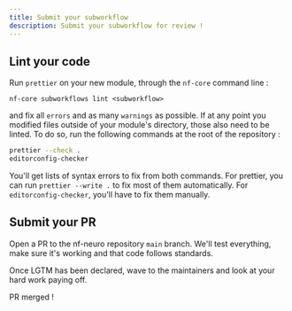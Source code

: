 ```yaml
---
title: Submit your subworkflow
description: Submit your subworkflow for review !
---
```


## Lint your code

Run `prettier` on your new module, through the `nf-core` command line :

```
nf-core subworkflows lint <subworkflow>
```

and fix all `errors` and as many `warnings` as possible. If at any point you modified files outside of your module's directory, those also need to be linted. To do so, run the following commands at the root of the repository :

```bash
prettier --check .
editorconfig-checker
```

You'll get lists of syntax errors to fix from both commands. For prettier, you can run `prettier --write .` to fix most of them automatically. For `editorconfig-checker`, you'll have to fix them manually.

## Submit your PR

Open a PR to the nf-neuro repository `main` branch. We'll test everything, make sure it's
working and that code follows standards.

Once LGTM has been declared, wave to the maintainers and look at your hard work paying off.

PR merged !
